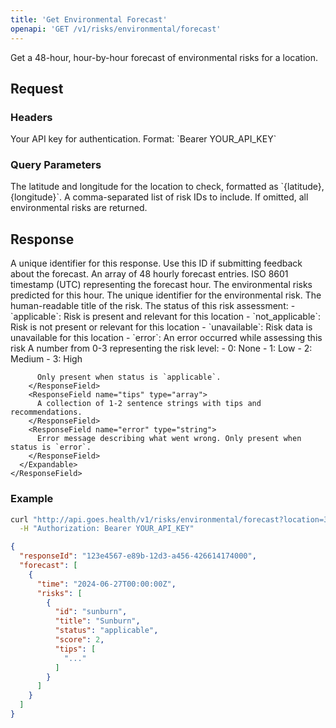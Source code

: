 ```yaml
---
title: 'Get Environmental Forecast'
openapi: 'GET /v1/risks/environmental/forecast'
---
```


Get a 48-hour, hour-by-hour forecast of environmental risks for a location.

## Request

### Headers

<ParamField header="Authorization" type="string" required>
  Your API key for authentication. Format: `Bearer YOUR_API_KEY`
</ParamField>

### Query Parameters

<ParamField query="location" type="string" required>
  The latitude and longitude for the location to check, formatted as `{latitude},{longitude}`.
</ParamField>

<ParamField query="ids" type="string">
  A comma-separated list of risk IDs to include. If omitted, all environmental risks are returned.
</ParamField>

## Response

<ResponseField name="responseId" type="string">
  A unique identifier for this response. Use this ID if submitting feedback about the forecast.
</ResponseField>

<ResponseField name="forecast" type="array">
  An array of 48 hourly forecast entries.
  <Expandable title="child attributes">
    <ResponseField name="time" type="string">
      ISO 8601 timestamp (UTC) representing the forecast hour.
    </ResponseField>
    <ResponseField name="risks" type="array">
      The environmental risks predicted for this hour.
      <Expandable title="child attributes">
        <ResponseField name="id" type="string">
          The unique identifier for the environmental risk.
        </ResponseField>
        <ResponseField name="title" type="string">
          The human-readable title of the risk.
        </ResponseField>
        <ResponseField name="status" type="enum">
          The status of this risk assessment:
          - `applicable`: Risk is present and relevant for this location
          - `not_applicable`: Risk is not present or relevant for this location  
          - `unavailable`: Risk data is unavailable for this location
          - `error`: An error occurred while assessing this risk
        </ResponseField>
        <ResponseField name="score" type="number">
          A number from 0-3 representing the risk level:
          - 0: None
          - 1: Low
          - 2: Medium
          - 3: High
          
          Only present when status is `applicable`.
        </ResponseField>
        <ResponseField name="tips" type="array">
          A collection of 1-2 sentence strings with tips and recommendations.
        </ResponseField>
        <ResponseField name="error" type="string">
          Error message describing what went wrong. Only present when status is `error`.
        </ResponseField>
      </Expandable>
    </ResponseField>
  </Expandable>
</ResponseField>

### Example

```bash
curl "http://api.goes.health/v1/risks/environmental/forecast?location=34.0522,-118.2437" \
  -H "Authorization: Bearer YOUR_API_KEY"
```

```json
{
  "responseId": "123e4567-e89b-12d3-a456-426614174000",
  "forecast": [
    {
      "time": "2024-06-27T00:00:00Z",
      "risks": [
        {
          "id": "sunburn",
          "title": "Sunburn",
          "status": "applicable",
          "score": 2,
          "tips": [
            "..."
          ]
        }
      ]
    }
  ]
}
``` 